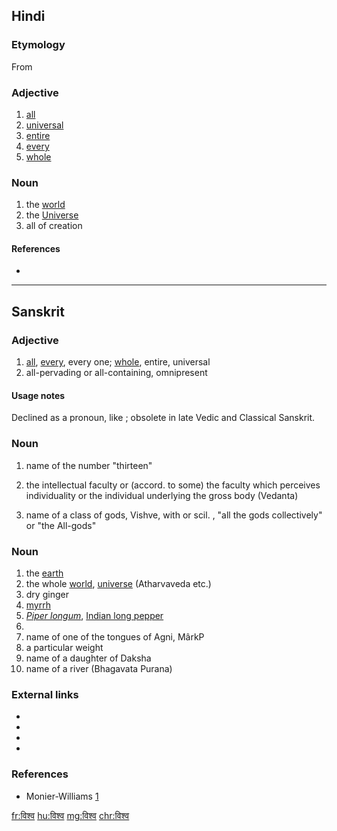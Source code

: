 ==Hindi==

===Etymology===
From {{etyl|sa|hi}} {{term|विश्व|tr=víśva|lang=sa}}

===Adjective===
{{hi-adj|tr=viśva|ur=وشوه}}

# [[all]]
# [[universal]]
# [[entire]]
# [[every]]
# [[whole]]

===Noun===
{{hi-noun|g=m|tr=viśva|ur=وشوه}}

# the [[world]]
# the [[Universe]]
# all of creation

====References====
* {{cite web|title=A Dictionary of Urdu, Classical Hindi, and English|author=John T. Platts|accessdate=07-31-2012|url=http://dsal.uchicago.edu/cgi-bin/philologic/getobject.pl?c.9:1:2070.platts}}

----

==Sanskrit==

===Adjective===
{{head|sa|adjective|sc=Deva|tr=víśva}}

# [[all]], [[every]], every one; [[whole]], entire, universal
# all-pervading or all-containing, omnipresent 

====Usage notes====
Declined as a pronoun, like {{term|सर्व|sc=Deva|tr=sarva|lang=sa}}; obsolete in late Vedic and Classical Sanskrit.

===Noun===
{{sa-noun|tr=víśva|g=m}}

# name of the number "thirteen"
# {{context|philosophy|lang=sa}} the intellectual faculty or (accord. to some) the faculty which perceives individuality or the individual underlying the gross body (Vedanta)
# name of a class of gods, Vishve, with or scil. {{unicode|[[deva|devās]]}}, "all the gods collectively" or "the All-gods"

===Noun===
{{sa-noun|g=f|tr=víśva}}

# the [[earth]]
# the whole [[world]], [[universe]] (Atharvaveda etc.)
# dry ginger
# [[myrrh]]
# ''[[Piper longum]]'', [[Indian long pepper]]
# {{taxlink|Asparagus racemosus|species}}
# name  of one of the tongues of Agni, MârkP
# a particular weight 
# name of a daughter of Daksha
# name of a river (Bhagavata Purana)

===External links===
* {{pedialite|Piper longum}}
* {{specieslite|Piper longum}}
* {{pedialite|Asparagus racemosus}}
* {{specieslite|Asparagus}}

===References===
* Monier-Williams [http://flaez.ch/cgi-bin/mw.pl?query=vizva]

[[fr:विश्व]]
[[hu:विश्व]]
[[mg:विश्व]]
[[chr:विश्व]]